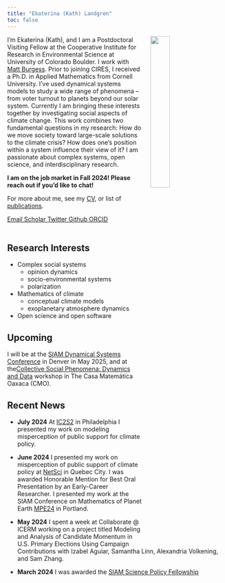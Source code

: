 ```yaml
---
title: "Ekaterina (Kath) Landgren"
toc: false
---
```


<img src="/assets/images/headshot.png" width="30%" hspace="20" align="right">
I'm Ekaterina (Kath),  and I am a Postdoctoral Visiting Fellow at the Cooperative Institute for Research in Environmental Science at University of Colorado Boulder. I work with [Matt Burgess](https://www.mattgburgess.ca). Prior to joining CIRES, I received a Ph.D. in Applied Mathematics from Cornell University. I've used dynamical systems models to study a wide range of phenomena -- from voter turnout to planets beyond our solar system.  Currently I am bringing these interests together by investigating social aspects of climate change. This work combines two fundamental questions in my research: How do we move society toward large-scale solutions to the climate crisis? How does one’s position within a system influence their view of it? I am passionate about complex systems, open science, and interdisciplinary research.

**I am on the job market in Fall 2024! Please reach out if you'd like to chat!**

For more about me, see my [CV](/assets/docs/CV.pdf), or list of [publications](/pages/publications.qmd). 

::: {.column-page-inset .text-center}
```{=html}
<a class="btn btn-outline-dark", href="mailto:ekaterina.landgren@colorado.edu" target="_blank" rel="noopener noreferrer">
    <i class="ai bi-envelope" role='img' aria-label='Email'></i> Email
</a>
<a class="btn btn-outline-dark", href="https://scholar.google.com/citations?user=pu9BpO0AAAAJ&hl" target="_blank" rel="noopener noreferrer">
    <i class="ai ai-google-scholar" role='img' aria-label='Google Scholar'></i> Scholar
</a>
<a class="btn btn-outline-dark", href="https://twitter.com/appliedkath" target="_blank" rel="noopener noreferrer">
    <i class="bi bi-twitter" role='img' aria-label='Twitter'></i> Twitter
</a>
<a class="btn btn-outline-dark", href="https://github.com/kathlandgren" target="_blank" rel="noopener noreferrer">
    <i class="bi bi-github" role='img' aria-label='Github'></i> Github
</a>
<a class="btn btn-outline-dark", href="https://orcid.org/0000-0001-6029-5216" target="_blank" rel="noopener noreferrer">
    <i class="ai ai-orcid" role='img' aria-label='ORCID'></i> ORCID
</a>
<br>
<br>
```
:::

## Research Interests
* Complex social systems
    + opinion dynamics
    + socio-environmental systems
    + polarization

* Mathematics of climate 
    + conceptual climate models 
    + exoplanetary atmosphere dynamics

* Open science and open software

## Upcoming
I will be at the [SIAM Dynamical Systems Conference](https://www.siam.org/conferences-events/siam-conferences/ds25/) in Denver in May 2025, and at the[Collective Social Phenomena: Dynamics and Data](https://www.birs.ca/events/2025/5-day-workshops/25w5326) workshop in The Casa Matemática Oaxaca (CMO). 

## Recent News

* **July 2024** 
At [IC2S2](https://ic2s2-2024.org/topics) in Philadelphia I presented my work on modeling misperception of public support for climate policy.

* **June 2024**
I presented my work on misperception of public support of climate policy at [NetSci](https://netsci2024.com) in Quebec City. I was awarded Honorable Mention for Best Oral Presentation by an Early-Career Researcher. 
I presented my work at the SIAM Conference on Mathematics of Planet Earth [MPE24](https://www.siam.org/conferences/cm/conference/mpe24) in Portland.

* **May 2024** I spent a week at Collaborate @ ICERM working on a project titled Modeling and Analysis of Candidate Momentum in U.S. Primary Elections Using Campaign Contributions with Izabel Aguiar, Samantha Linn, Alexandria Volkening, and Sam Zhang.

* **March 2024** I was awarded the [SIAM Science Policy Fellowship](https://sinews.siam.org/Details-Page/2024-siam-science-policy-fellows)

​